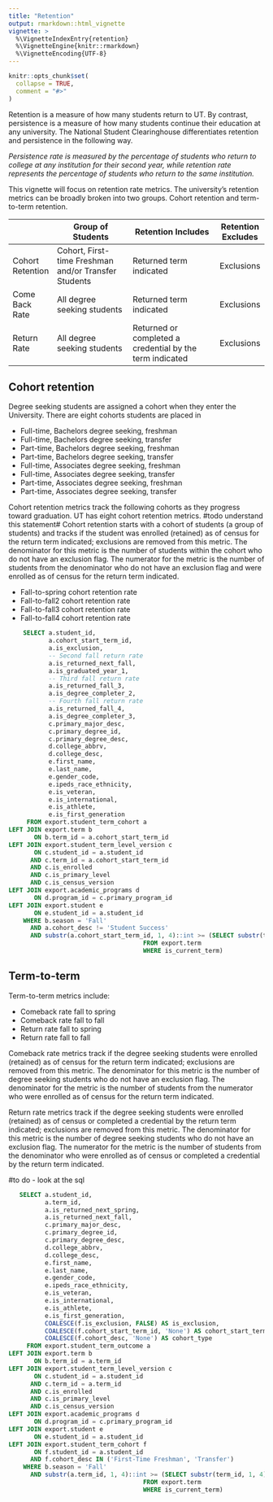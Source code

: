 ```yaml
---
title: "Retention"
output: rmarkdown::html_vignette
vignette: >
  %\VignetteIndexEntry{retention}
  %\VignetteEngine{knitr::rmarkdown}
  %\VignetteEncoding{UTF-8}
---
```


```r
knitr::opts_chunk$set(
  collapse = TRUE,
  comment = "#>"
)
```

Retention is a measure of how many students return to UT. By contrast, persistence is a measure of how many students continue their education at any university. The National Student Clearinghouse differentiates retention and persistence in the following way.

*Persistence rate is measured by the percentage of students who return to college at any institution for their second year, while retention rate represents the percentage of students who return to the same institution.*

This vignette will focus on retention rate metrics. The university's retention metrics can be broadly broken into two groups. Cohort retention and term-to-term retention.  


|                  | Group of Students                                    | Retention Includes                                           | Retention Excludes |
| ---------------- | ---------------------------------------------------- | ------------------------------------------------------------ | ------------------ |
| Cohort Retention | Cohort, First-time Freshman and/or Transfer Students | Returned term indicated                              | Exclusions         |
| Come Back Rate   | All degree seeking students                          | Returned term indicated                              | Exclusions         |
| Return Rate      | All degree seeking students                          | Returned or completed a credential by the term indicated | Exclusions         |


## Cohort retention

Degree seeking students are assigned a cohort when they enter the University. There are eight cohorts students are placed in 

- Full-time, Bachelors degree seeking, freshman
- Full-time, Bachelors degree seeking, transfer
- Part-time, Bachelors degree seeking, freshman
- Part-time, Bachelors degree seeking, transfer
- Full-time, Associates degree seeking, freshman
- Full-time, Associates degree seeking, transfer
- Part-time, Associates degree seeking, freshman
- Part-time, Associates degree seeking, transfer

Cohort retention metrics track the following cohorts as they progress toward graduation. UT has eight cohort retention metrics. #todo understand this statement# Cohort retention starts with a cohort of students (a group of students) and tracks if the student was enrolled (retained) as of census for the return term indicated; exclusions are removed from this metric. The denominator for this metric is the number of students within the cohort who do not have an exclusion flag. The numerator for the metric is the number of students from the denominator who do not have an exclusion flag and were enrolled as of census for the return term indicated.

- Fall-to-spring cohort retention rate
- Fall-to-fall2 cohort retention rate 
- Fall-to-fall3 cohort retention rate 
- Fall-to-fall4 cohort retention rate

```sql
    SELECT a.student_id,
           a.cohort_start_term_id,
           a.is_exclusion,
           -- Second fall return rate
           a.is_returned_next_fall,
           a.is_graduated_year_1,
           -- Third fall return rate
           a.is_returned_fall_3,
           a.is_degree_completer_2,
           -- Fourth fall return rate
           a.is_returned_fall_4,
           a.is_degree_completer_3,
           c.primary_major_desc,
           c.primary_degree_id,
           c.primary_degree_desc,
           d.college_abbrv,
           d.college_desc,
           e.first_name,
           e.last_name,
           e.gender_code,
           e.ipeds_race_ethnicity,
           e.is_veteran,
           e.is_international,
           e.is_athlete,
           e.is_first_generation
     FROM export.student_term_cohort a
LEFT JOIN export.term b
       ON b.term_id = a.cohort_start_term_id
LEFT JOIN export.student_term_level_version c
       ON c.student_id = a.student_id
      AND c.term_id = a.cohort_start_term_id
      AND c.is_enrolled
      AND c.is_primary_level
      AND c.is_census_version
LEFT JOIN export.academic_programs d
       ON d.program_id = c.primary_program_id
LEFT JOIN export.student e
       ON e.student_id = a.student_id
    WHERE b.season = 'Fall'
      AND a.cohort_desc != 'Student Success'
      AND substr(a.cohort_start_term_id, 1, 4)::int >= (SELECT substr(term_id, 1, 4)::int - 5
                                     FROM export.term
                                     WHERE is_current_term)

```


## Term-to-term

Term-to-term metrics include:

- Comeback rate fall to spring
- Comeback rate fall to fall
- Return rate fall to spring
- Return rate fall to fall


Comeback rate metrics track if the degree seeking students were enrolled (retained) as of census for the return term indicated; exclusions are removed from this metric. The denominator for this metric is the number of degree seeking students who do not have an exclusion flag. The denominator for the metric is the number of students from the numerator who were enrolled as of census for the return term indicated.

Return rate metrics track if the degree seeking students were enrolled (retained) as of census or completed a credential by the return term indicated; exclusions are removed from this metric. The denominator for this metric is the number of degree seeking students who do not have an exclusion flag. The numerator for the metric is the number of students from the denominator who were enrolled as of census or completed a credential by the return term indicated.

#to do - look at the sql  
```sql
   SELECT a.student_id,
          a.term_id,
          a.is_returned_next_spring,
          a.is_returned_next_fall,
          c.primary_major_desc,
          c.primary_degree_id,
          c.primary_degree_desc,
          d.college_abbrv,
          d.college_desc,
          e.first_name,
          e.last_name,
          e.gender_code,
          e.ipeds_race_ethnicity,
          e.is_veteran,
          e.is_international,
          e.is_athlete,
          e.is_first_generation,
          COALESCE(f.is_exclusion, FALSE) AS is_exclusion,
          COALESCE(f.cohort_start_term_id, 'None') AS cohort_start_term_id,
          COALESCE(f.cohort_desc, 'None') AS cohort_type
     FROM export.student_term_outcome a
LEFT JOIN export.term b
       ON b.term_id = a.term_id
LEFT JOIN export.student_term_level_version c
       ON c.student_id = a.student_id
      AND c.term_id = a.term_id
      AND c.is_enrolled
      AND c.is_primary_level
      AND c.is_census_version
LEFT JOIN export.academic_programs d
       ON d.program_id = c.primary_program_id
LEFT JOIN export.student e
       ON e.student_id = a.student_id
LEFT JOIN export.student_term_cohort f
       ON f.student_id = a.student_id
      AND f.cohort_desc IN ('First-Time Freshman', 'Transfer')
    WHERE b.season = 'Fall'
      AND substr(a.term_id, 1, 4)::int >= (SELECT substr(term_id, 1, 4)::int - 5
                                     FROM export.term
                                     WHERE is_current_term)
```
  

